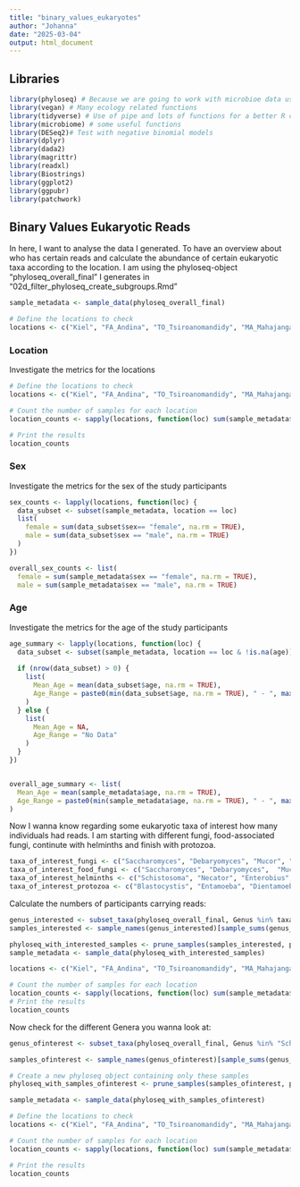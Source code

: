 ```yaml
---
title: "binary_values_eukaryotes"
author: "Johanna"
date: "2025-03-04"
output: html_document
---
```



## Libraries
```r
library(phyloseq) # Because we are going to work with microbioe data using phyloseq object
library(vegan) # Many ecology related functions
library(tidyverse) # Use of pipe and lots of functions for a better R coding
library(microbiome) # some useful functions
library(DESeq2)# Test with negative binomial models
library(dplyr) 
library(dada2)
library(magrittr)
library(readxl)
library(Biostrings)
library(ggplot2)
library(ggpubr)
library(patchwork)
````

## Binary Values Eukaryotic Reads
In here, I want to analyse the data I generated. To have an overview about who has certain reads and 
calculate the abundance of certain eukaryotic taxa according to the location.
I am using the phyloseq-object "phyloseq_overall_final" I generates in "02d_filter_phyloseq_create_subgroups.Rmd"

```r
sample_metadata <- sample_data(phyloseq_overall_final)

# Define the locations to check
locations <- c("Kiel", "FA_Andina", "TO_Tsiroanomandidy", "MA_Mahajanga_Ankazomborona")
```

### Location
Investigate the metrics for the locations
```r
# Define the locations to check
locations <- c("Kiel", "FA_Andina", "TO_Tsiroanomandidy", "MA_Mahajanga_Ankazomborona")

# Count the number of samples for each location
location_counts <- sapply(locations, function(loc) sum(sample_metadata$location == loc, na.rm = TRUE))

# Print the results
location_counts
```
### Sex
Investigate the metrics for the sex of the study participants
```r
sex_counts <- lapply(locations, function(loc) {
  data_subset <- subset(sample_metadata, location == loc)
  list(
    female = sum(data_subset$sex== "female", na.rm = TRUE),
    male = sum(data_subset$sex == "male", na.rm = TRUE)
  )
})

overall_sex_counts <- list(
  female = sum(sample_metadata$sex == "female", na.rm = TRUE),
  male = sum(sample_metadata$sex == "male", na.rm = TRUE)
```
### Age
Investigate the metrics for the age of the study participants
```r
age_summary <- lapply(locations, function(loc) {
  data_subset <- subset(sample_metadata, location == loc & !is.na(age))
  
  if (nrow(data_subset) > 0) {
    list(
      Mean_Age = mean(data_subset$age, na.rm = TRUE),
      Age_Range = paste0(min(data_subset$age, na.rm = TRUE), " - ", max(data_subset$age, na.rm = TRUE))
    )
  } else {
    list(
      Mean_Age = NA,
      Age_Range = "No Data"
    )
  }
})


overall_age_summary <- list(
  Mean_Age = mean(sample_metadata$age, na.rm = TRUE),
  Age_Range = paste0(min(sample_metadata$age, na.rm = TRUE), " - ", max(sample_metadata$age, na.rm = TRUE))
)
```
Now I wanna know regarding some eukaryotic taxa of interest how many individuals had reads.
I am starting with different fungi, food-associated fungi, continute with helminths and finish with protozoa.
  
```r
taxa_of_interest_fungi <- c("Saccharomyces", "Debaryomyces", "Mucor", "Penicillium", "Starmerella", "Galactomyces", "Issatchenkia", "Candida", "Kazachstania", "Hanseniaspora", "Rhizopus", "Microascus", "Aspergillus", "Torulaspora", "Pichia", "Cryptococcus", "Lodderomyces", "Cladosporium", "Trichosporon", "Malassezia", "Sordaria")
taxa_of_interest_food_fungi <- c("Saccharomyces", "Debaryomyces",  "Mucor", "Penicillium",   "Starmerella",   "Galactomyces",  "Issatchenkia",  "Candida", "Kazachstania",  "Hanseniaspora", "Rhizopus",  "Microascus",   "Aspergillus",   "Torulaspora",   "Pichia")
taxa_of_interest_helminths <- c("Schistosoma", "Necator", "Enterobius", "Ascaris", "Trichuris", "Ancylostoma", "Strongyloides", "Bothriocephalus")
taxa_of_interest_protozoa <- c("Blastocystis", "Entamoeba", "Dientamoeba", "Pentatrichomonas", "Leidyana1")
```
  
Calculate the numbers of participants carrying reads:
```r
genus_interested <- subset_taxa(phyloseq_overall_final, Genus %in% taxa_of_interest_fungi) #here you type in one of the 4 different taxa_of_interest-Lists
samples_interested <- sample_names(genus_interested)[sample_sums(genus_interested) > 0]

phyloseq_with_interested_samples <- prune_samples(samples_interested, phyloseq_overall_final)
sample_metadata <- sample_data(phyloseq_with_interested_samples)

locations <- c("Kiel", "FA_Andina", "TO_Tsiroanomandidy", "MA_Mahajanga_Ankazomborona")

# Count the number of samples for each location
location_counts <- sapply(locations, function(loc) sum(sample_metadata$location == loc, na.rm = TRUE))
# Print the results
location_counts
```

Now check for the different Genera you wanna look at: 
```r
genus_ofinterest <- subset_taxa(phyloseq_overall_final, Genus %in% "Schistosoma") #Here you add the Genus you wanna have the information about! 

samples_ofinterest <- sample_names(genus_ofinterest)[sample_sums(genus_ofinterest) > 0]

# Create a new phyloseq object containing only these samples
phyloseq_with_samples_ofinterest <- prune_samples(samples_ofinterest, phyloseq_overall_final)

sample_metadata <- sample_data(phyloseq_with_samples_ofinterest)

# Define the locations to check
locations <- c("Kiel", "FA_Andina", "TO_Tsiroanomandidy", "MA_Mahajanga_Ankazomborona")

# Count the number of samples for each location
location_counts <- sapply(locations, function(loc) sum(sample_metadata$location == loc, na.rm = TRUE))

# Print the results
location_counts
```

                          

                          

                          



